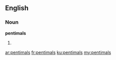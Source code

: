 ==English==

===Noun===
'''pentimals'''

# {{plural of|pentimal}}

[[ar:pentimals]]
[[fr:pentimals]]
[[ku:pentimals]]
[[my:pentimals]]